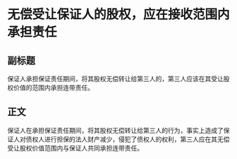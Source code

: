 # 无偿受让保证人的股权，应在接收范围内承担责任
## 副标题
保证人承担保证责任期间，将其股权无偿转让给第三人的，第三人应该在其受让股权价值的范围内承担连带责任。
## 正文
保证人在承担保证责任期间，将其股权无偿转让给第三人的行为，事实上造成了保证人对债权人进行担保的法人财产减少，侵犯了债权人的权利，第三人应在其无偿受让股权价值范围内与保证人共同承担连带责任。